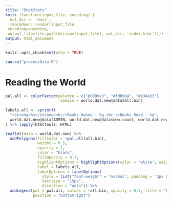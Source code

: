 ```yaml
---
title: "BookStats"
knit: (function(input_file, encoding) {
  out_dir <- 'docs';
  rmarkdown::render(input_file,
 encoding=encoding,
 output_file=file.path(dirname(input_file), out_dir, 'index.html'))})
output: html_document
---
```


```r
knitr::opts_chunk$set(echo = TRUE)

source("processData.R")

```

# Reading the World


```r

pal.all <- colorFactor(palette = c("#8d96a3", "#fdbb84", "#e34a33"),
                        domain = world.dat.new@data$all.bin)
                   
labels.all <- sprintf(
  "<strong>%s</strong><br/>Books Owned - %g <br />Books Read - %g",
  world.dat.new@data$ADMIN, world.dat.new@data$own.count, world.dat.new@data$read.count
) %>% lapply(htmltools::HTML)

leaflet(data = world.dat.new) %>%
  addPolygons(fillColor = ~pal.all(all.bin),
              weight = 0.5,
              opacity = 1,
              color = "black",
              fillOpacity = 0.7,
              highlightOptions = highlightOptions(color = "white", weight = 2, bringToFront = TRUE),
              label = labels.all,
              labelOptions = labelOptions(
                style = list("font-weight" = "normal", padding = "3px 8px"),
                textsize = "15px",
                direction = "auto")) %>%
  addLegend(pal = pal.all, values = ~all.bin, opacity = 0.7, title = "Read Status",
            position = "bottomright")



``` 
